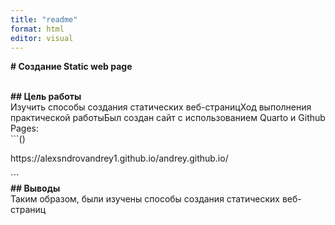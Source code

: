 ---
title: "readme"
format: html
editor: visual
---

**\# Создание Static web page**

\
**\## Цель работы**\
Изучить способы создания статических веб-страницХод выполнения практической работыБыл создан сайт с использованием Quarto и Github Pages:\
\`\`\`()

https://alexsndrovandrey1.github.io/andrey.github.io/

\`\`\`\
**\## Выводы**\
Таким образом, были изучены способы создания статических веб-страниц\
